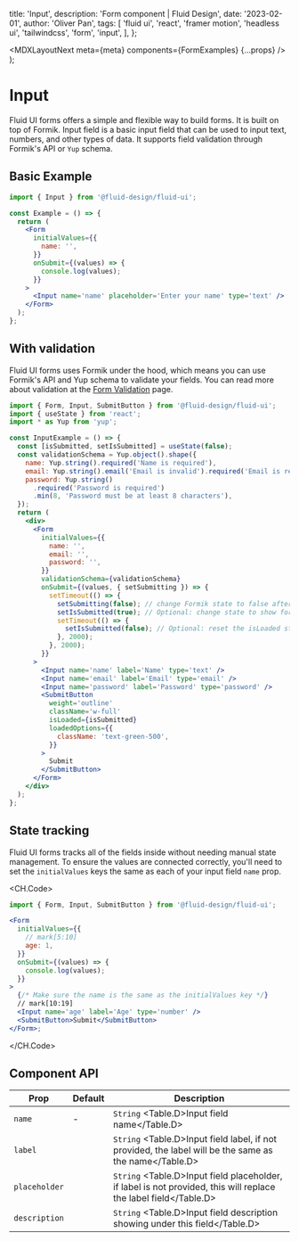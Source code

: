 
  title: 'Input',
  description: 'Form component | Fluid Design',
  date: '2023-02-01',
  author: 'Oliver Pan',
  tags: [
    'fluid ui',
    'react',
    'framer motion',
    'headless ui',
    'tailwindcss',
    'form',
    'input',
  ],
};

  <MDXLayoutNext meta={meta} components={FormExamples} {...props} />
);

# Input

Fluid UI forms offers a simple and flexible way to build forms. It is built on top of <ExternalLink href="https://formik.org/">Formik</ExternalLink>.
Input field is a basic input field that can be used to input text, numbers, and other types of data.
It supports field validation through Formik's API or `Yup` schema.

<CodeFrame title='Input Example'>
  <FormExamples.Input.Demo />
</CodeFrame>

## Basic Example

<CodeFrame title='Basic Example'>
  <FormExamples.Input.Basic />
</CodeFrame>

```jsx
import { Input } from '@fluid-design/fluid-ui';

const Example = () => {
  return (
    <Form
      initialValues={{
        name: '',
      }}
      onSubmit={(values) => {
        console.log(values);
      }}
    >
      <Input name='name' placeholder='Enter your name' type='text' />
    </Form>
  );
};
```

## With validation

Fluid UI forms uses Formik under the hood, which means you can use <ExternalLink href='https://formik.org/docs/guides/validation#field-level-validation'>Formik's API</ExternalLink>
and <ExternalLink href='https://github.com/jquense/yup'>Yup</ExternalLink> schema to validate your fields.
You can read more about validation at the [Form Validation](https://formik.org/docs/validation) page.

```jsx
import { Form, Input, SubmitButton } from '@fluid-design/fluid-ui';
import { useState } from 'react';
import * as Yup from 'yup';

const InputExample = () => {
  const [isSubmitted, setIsSubmitted] = useState(false);
  const validationSchema = Yup.object().shape({
    name: Yup.string().required('Name is required'),
    email: Yup.string().email('Email is invalid').required('Email is required'),
    password: Yup.string()
      .required('Password is required')
      .min(8, 'Password must be at least 8 characters'),
  });
  return (
    <div>
      <Form
        initialValues={{
          name: '',
          email: '',
          password: '',
        }}
        validationSchema={validationSchema}
        onSubmit={(values, { setSubmitting }) => {
          setTimeout(() => {
            setSubmitting(false); // change Formik state to false after 2 seconds
            setIsSubmitted(true); // Optional: change state to show form is submitted
            setTimeout(() => {
              setIsSubmitted(false); // Optional: reset the isLoaded state to false after 2 seconds
            }, 2000);
          }, 2000);
        }}
      >
        <Input name='name' label='Name' type='text' />
        <Input name='email' label='Email' type='email' />
        <Input name='password' label='Password' type='password' />
        <SubmitButton
          weight='outline'
          className='w-full'
          isLoaded={isSubmitted}
          loadedOptions={{
            className: 'text-green-500',
          }}
        >
          Submit
        </SubmitButton>
      </Form>
    </div>
  );
};
```

## State tracking

Fluid UI forms tracks all of the fields inside without needing manual state management.
To ensure the values are connected correctly, you'll need to set the `initialValues` keys the same as each of your input field `name` prop.

<CH.Code>

```jsx
import { Form, Input, SubmitButton } from '@fluid-design/fluid-ui';

<Form
  initialValues={{
    // mark[5:10]
    age: 1,
  }}
  onSubmit={(values) => {
    console.log(values);
  }}
>
  {/* Make sure the name is the same as the initialValues key */}
  // mark[10:19]
  <Input name='age' label='Age' type='number' />
  <SubmitButton>Submit</SubmitButton>
</Form>;
```

</CH.Code>

## Component API

| Prop          | Default | Description                                                                                                      |
| ------------- | ------- | ---------------------------------------------------------------------------------------------------------------- |
| `name`        | -       | `String` <Table.D>Input field name</Table.D>                                                                     |
| `label`       |         | `String` <Table.D>Input field label, if not provided, the label will be the same as the name</Table.D>           |
| `placeholder` |         | `String` <Table.D>Input field placeholder, if label is not provided, this will replace the label field</Table.D> |
| `description` |         | `String` <Table.D>Input field description showing under this field</Table.D>                                     |
